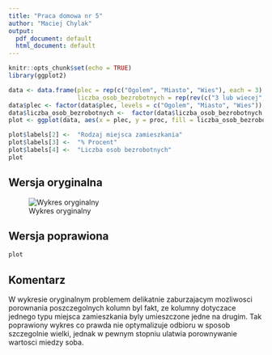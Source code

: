 ```yaml
---
title: "Praca domowa nr 5"
author: "Maciej Chylak"
output:
  pdf_document: default
  html_document: default
---
```


```r
knitr::opts_chunk$set(echo = TRUE)
library(ggplot2)

data <- data.frame(plec = rep(c("Ogolem", "Miasto", "Wies"), each = 3),
                   liczba_osob_bezrobotnych = rep(rev(c("3 lub wiecej", "2", "1")), 3), proc = c(85.5, 12.4, 2.2, 87.2, 11.2, 1.6, 82.4, 14.5, 3.1)) 
data$plec <- factor(data$plec, levels = c("Ogolem", "Miasto", "Wies"))
data$liczba_osob_bezrobotnych <-  factor(data$liczba_osob_bezrobotnych, levels = rev(c("3 lub wiecej", "2", "1")))
plot <- ggplot(data, aes(x = plec, y = proc, fill = liczba_osob_bezrobotnych)) + geom_bar(stat = "identity", position = "dodge") + geom_text(aes(label = proc), position=position_dodge(width = 1), vjust = -0.3) + ggtitle(" Liczba gospodarstw domowych z osobami bezrobotnymi \n według liczby osób bezrobotnych w gospodarstwie domowym") + theme(plot.title = element_text(hjust = 0.5, lineheight = NULL))

plot$labels[2] <-  "Rodzaj miejsca zamieszkania" 
plot$labels[3] <-  "% Procent"       
plot$labels[4] <-  "Liczba osob bezrobotnych"       
plot

```

## Wersja oryginalna


![Wykres oryginalny](oryginal.png)

\newpage
## Wersja poprawiona

```r
plot
```

## Komentarz

W wykresie oryginalnym problemem delikatnie zaburzajacym mozliwosci porownania poszczegolnych kolumn byl fakt, ze kolumny dotyczace jednego typu miejsca zamieszkania byly umieszczone jedne na drugim. Tak poprawiony wykres co prawda nie optymalizuje odbioru w sposob szczegolnie wielki, jednak w pewnym stopniu ulatwia porownywanie wartosci miedzy soba.

